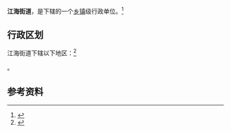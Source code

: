 {{中国乡级行政区|21/06/03/009/000}}

'''江海街道'''，是{{PRC admin/fullname|21/06/03/009/000|3}}下辖的一个[[乡镇|乡镇]]级行政单位。<ref>{{PRC admin/ref sgc|{{PRC admin/parent|21/06/03/009/000}}}}</ref>

== 行政区划 ==

江海街道下辖以下地区：<ref>{{PRC admin/ref sgc|21/06/03/009/000}}</ref>

{{PRC admin/children|21/06/03/009/000}}。

== 参考资料 ==

{{reflist}}

{{行政区划小作品}}
{{PRC admin/navcat|21/06/03/009/000}}